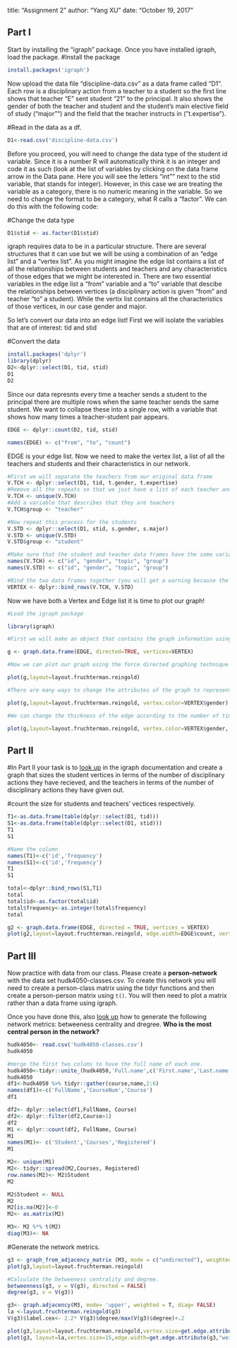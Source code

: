 title: "Assignment 2"
author: "Yang XU"
date: "October 19, 2017"

## Part I
Start by installing the "igraph" package. Once you have installed igraph, load the package.
#Install the package
```r
install.packages('igraph')
```

Now upload the data file "discipline-data.csv" as a data frame called "D1". Each row is a disciplinary action from a teacher to a student so the first line shows that teacher "E" sent student "21" to the principal. It also shows the gender of both the teacher and student and the student's main elective field of study ("major"") and the field that the teacher instructs in ("t.expertise").

#Read in the data as a df.
```r
D1<-read.csv('discipline-data.csv')
```

Before you proceed, you will need to change the data type of the student id variable. Since it is a number R will automatically think it is an integer and code it as such (look at the list of variables by clicking on the data frame arrow in the Data pane. Here you will see the letters "int"" next to the stid variable, that stands for integer). However, in this case we are treating the variable as a category, there is no numeric meaning in the variable. So we need to change the format to be a category, what R calls a "factor". We can do this with the following code:

#Change the data type
```r
D1$stid <- as.factor(D1$stid)
```

igraph requires data to be in a particular structure. There are several structures that it can use but we will be using a combination of an "edge list" and a "vertex list". As you might imagine the edge list contains a list of all the relationships between students and teachers and any characteristics of those edges that we might be interested in. There are two essential variables in the edge list a "from" variable and a "to" variable that descibe the relationships between vertices (a disciplinary action is given "from" and teacher "to" a student). While the vertix list contains all the characteristics of those vertices, in our case gender and major.

So let's convert our data into an edge list!
First we will isolate the variables that are of interest: tid and stid

#Convert the data

```r
install.packages('dplyr')
library(dplyr)
D2<-dplyr::select(D1, tid, stid)
D1
D2
```
Since our data represnts every time a teacher sends a student to the principal there are multiple rows when the same teacher sends the same student. We want to collapse these into a single row, with a variable that shows how many times a teacher-student pair appears.

```r

EDGE <- dplyr::count(D2, tid, stid)

names(EDGE) <- c("from", "to", "count")

```

EDGE is your edge list. Now we need to make the vertex list, a list of all the teachers and students and their characteristics in our network.

```r

#First we will separate the teachers from our original data frame
V.TCH <- dplyr::select(D1, tid, t.gender, t.expertise)
#Remove all the repeats so that we just have a list of each teacher and their characteristics
V.TCH <- unique(V.TCH)
#Add a variable that describes that they are teachers
V.TCH$group <- "teacher"

#Now repeat this process for the students
V.STD <- dplyr::select(D1, stid, s.gender, s.major)
V.STD <- unique(V.STD)
V.STD$group <- "student"

#Make sure that the student and teacher data frames have the same variables names
names(V.TCH) <- c("id", "gender", "topic", "group")
names(V.STD) <- c("id", "gender", "topic", "group")

#Bind the two data frames together (you will get a warning because the teacher data frame has 5 types of id (A,B,C,D,E) and the student has 25 (1-30), this isn't a problem)
VERTEX <- dplyr::bind_rows(V.TCH, V.STD)

```

Now we have both a Vertex and Edge list it is time to plot our graph!

```r
#Load the igraph package

library(igraph)

#First we will make an object that contains the graph information using our two dataframes EDGE and VERTEX. Notice that we have made "directed = TRUE" - our graph is directed since discipline is being given from a teacher to a student.

g <- graph.data.frame(EDGE, directed=TRUE, vertices=VERTEX)

#Now we can plot our graph using the force directed graphing technique - our old friend Fruchertman-Reingold!

plot(g,layout=layout.fruchterman.reingold)

#There are many ways to change the attributes of the graph to represent different characteristics of the newtork. For example, we can color the nodes according to gender.

plot(g,layout=layout.fruchterman.reingold, vertex.color=VERTEX$gender)

#We can change the thickness of the edge according to the number of times a particular teacher has sent a particular student to the principal.

plot(g,layout=layout.fruchterman.reingold, vertex.color=VERTEX$gender, edge.width=EDGE$count)
```

## Part II

#In Part II your task is to [look up](http://igraph.org/r/) in the igraph documentation and create a graph that sizes the student vertices in terms of the number of disciplinary actions they have recieved, and the teachers in terms of the number of disciplinary actions they have given out.

#count the size for students and teachers' vectices respectively. 
```r
T1<-as.data.frame(table(dplyr::select(D1, tid)))
S1<-as.data.frame(table(dplyr::select(D1, stid)))
T1
S1
```

```r
#Name the column
names(T1)<-c('id','frequency')
names(S1)<-c('id','frequency')
T1
S1

total<-dplyr::bind_rows(S1,T1)
total
total$id<-as.factor(total$id)
total$frequency<-as.integer(total$frequency)
total
```
```r
g2 <- graph.data.frame(EDGE, directed = TRUE, vertices = VERTEX)
plot(g2,layout=layout.fruchterman.reingold, edge.width=EDGE$count, vertex.size=as.matrix(total$frequency))
```
## Part III

Now practice with data from our class. Please create a **person-network** with the data set hudk4050-classes.csv. To create this network you will need to create a person-class matrix using the tidyr functions and then create a person-person matrix using `t()`. You will then need to plot a matrix rather than a data frame using igraph.

Once you have done this, also [look up](http://igraph.org/r/) how to generate the following network metrics: betweeness centrality and dregree. **Who is the most central person in the network?**

```r
hudk4050<- read.csv('hudk4050-classes.csv')
hudk4050

#merge the first two colums to have the full name of each one.
hudk4050<-tidyr::unite_(hudk4050,'Full.name',c('First.name','Last.name'))
hudk4050
df1<-hudk4050 %>% tidyr::gather(course,name,2:6)
names(df1)<-c('FullName','CourseNum','Course')
df1
```

```r
df2<- dplyr::select(df1,FullName, Course)
df2<- dplyr::filter(df2,Course>1)
df2
M1 <- dplyr::count(df2, FullName, Course)
M1
names(M1)<- c('Student','Courses','Registered')
M1
```

```r
M2<- unique(M1)
M2<- tidyr::spread(M2,Courses, Registered)
row.names(M2)<- M2$Student
M2
```

```r
M2$Student <- NULL
M2
M2[is.na(M2)]<-0
M2<- as.matrix(M2)

M3<- M2 %*% t(M2)
diag(M3)<- NA
```

#Generate the network metrics. 
```r
g3 <- graph_from_adjacency_matrix (M3, mode = c("undirected"), weighted = TRUE, diag = FALSE, add.rownames = TRUE)
plot(g3,layout=layout.fruchterman.reingold)

#Calculate the betweeness centrality and degree. 
betweenness(g3, v = V(g3), directed = FALSE)
degree(g3, v = V(g3))

g3<- graph.adjacency(M3, mode= 'upper', weighted = T, diag= FALSE)
la <-layout.fruchterman.reingold(g3)
V(g3)$label.cex<- 2.2* V(g3)$degree/max(V(g3)$degree)+.2

plot(g3,layout=layout.fruchterman.reingold,vertex.size=get.edge.attribute(g3,"weight"),edge.arrow.size=4.0,vertex.label.cex=0.5)
plot(g3, layout=la,vertex.size=15,edge.width=get.edge.attribute(g3,"weight"),vertex.label=V(g3)$name)
```

